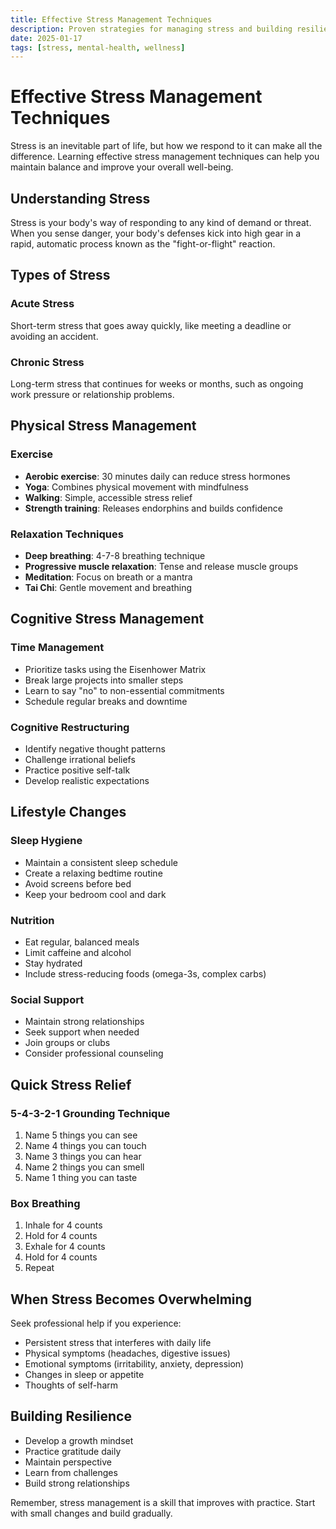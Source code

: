 ```yaml
---
title: Effective Stress Management Techniques
description: Proven strategies for managing stress and building resilience
date: 2025-01-17
tags: [stress, mental-health, wellness]
---
```


# Effective Stress Management Techniques

Stress is an inevitable part of life, but how we respond to it can make all the difference. Learning effective stress management techniques can help you maintain balance and improve your overall well-being.

## Understanding Stress

Stress is your body's way of responding to any kind of demand or threat. When you sense danger, your body's defenses kick into high gear in a rapid, automatic process known as the "fight-or-flight" reaction.

## Types of Stress

### Acute Stress
Short-term stress that goes away quickly, like meeting a deadline or avoiding an accident.

### Chronic Stress
Long-term stress that continues for weeks or months, such as ongoing work pressure or relationship problems.

## Physical Stress Management

### Exercise
- **Aerobic exercise**: 30 minutes daily can reduce stress hormones
- **Yoga**: Combines physical movement with mindfulness
- **Walking**: Simple, accessible stress relief
- **Strength training**: Releases endorphins and builds confidence

### Relaxation Techniques
- **Deep breathing**: 4-7-8 breathing technique
- **Progressive muscle relaxation**: Tense and release muscle groups
- **Meditation**: Focus on breath or a mantra
- **Tai Chi**: Gentle movement and breathing

## Cognitive Stress Management

### Time Management
- Prioritize tasks using the Eisenhower Matrix
- Break large projects into smaller steps
- Learn to say "no" to non-essential commitments
- Schedule regular breaks and downtime

### Cognitive Restructuring
- Identify negative thought patterns
- Challenge irrational beliefs
- Practice positive self-talk
- Develop realistic expectations

## Lifestyle Changes

### Sleep Hygiene
- Maintain a consistent sleep schedule
- Create a relaxing bedtime routine
- Avoid screens before bed
- Keep your bedroom cool and dark

### Nutrition
- Eat regular, balanced meals
- Limit caffeine and alcohol
- Stay hydrated
- Include stress-reducing foods (omega-3s, complex carbs)

### Social Support
- Maintain strong relationships
- Seek support when needed
- Join groups or clubs
- Consider professional counseling

## Quick Stress Relief

### 5-4-3-2-1 Grounding Technique
1. Name 5 things you can see
2. Name 4 things you can touch
3. Name 3 things you can hear
4. Name 2 things you can smell
5. Name 1 thing you can taste

### Box Breathing
1. Inhale for 4 counts
2. Hold for 4 counts
3. Exhale for 4 counts
4. Hold for 4 counts
5. Repeat

## When Stress Becomes Overwhelming

Seek professional help if you experience:
- Persistent stress that interferes with daily life
- Physical symptoms (headaches, digestive issues)
- Emotional symptoms (irritability, anxiety, depression)
- Changes in sleep or appetite
- Thoughts of self-harm

## Building Resilience

- Develop a growth mindset
- Practice gratitude daily
- Maintain perspective
- Learn from challenges
- Build strong relationships

Remember, stress management is a skill that improves with practice. Start with small changes and build gradually.
